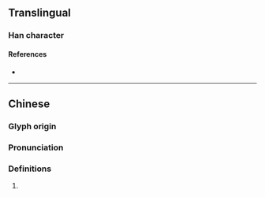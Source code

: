{{character info/new}}
==Translingual==

===Han character===
{{Han char|rn=86|rad=火|as=08|sn=12|four=90847|canj=FYOK|ids=⿰火夜}}

====References====
* {{Han ref|kx=0675.060|dkj=19144|hdz=32210.100|uh=7132|ud=28978|bh=DA61|bd=55905}}

----

==Chinese==
{{zh-forms}}

===Glyph origin===
{{Han etym}}

===Pronunciation===
{{zh-pron
|m=jiāo,yì
|c=jik6
|mc=y
|oc=y
|cat=
}}

===Definitions===
{{zh-hanzi}}

# {{rfdef|zh}}